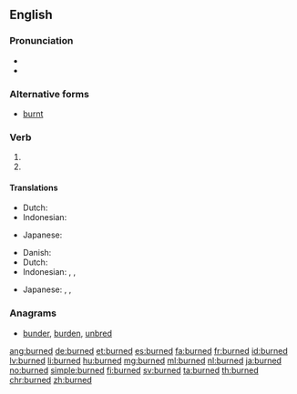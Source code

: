 ==English==

===Pronunciation===
* {{IPA|/ˈbɜː(r)nd/|lang=en}}
* {{audio|En-us-burned.ogg|Audio (US)|lang=en}}

===Alternative forms===
* [[burnt]] {{qualifier|chiefly British}}

===Verb===
{{head|en|verb form}}

# {{en-simple past of|burn}}
# {{past participle of|burn|lang=en}}

====Translations====
{{trans-top|simple past of to burn}}
* Dutch: {{t+|nl|verbrandde}}
* Indonesian: {{t+|id|bakar|alt=membakar}}
{{trans-mid}}
* Japanese: {{t|ja|燃えた|tr=[[もえた]], moeta}}
{{trans-bottom}}

{{trans-top|past participle of to burn}}
* Danish: {{t+|da|brændt}}
* Dutch: {{t+|nl|verbrand}}
* Indonesian: {{t+|id|bakar|alt=membakar}}, {{t+|id|bakar|alt=dibakar}}, {{t+|id|bakar|alt=terbakar}}
{{trans-mid}}
* Japanese: {{t|ja|燃やされた|tr=[[もやされた]], moyasareta}}, {{t|ja|燃える|tr=[[もえる]], moeru}}, {{t|ja|燃えた|tr=[[もえた]], moeta}}
{{trans-bottom}}

===Anagrams===
* [[bunder#English|bunder]], [[burden#English|burden]], [[unbred#English|unbred]]

[[ang:burned]]
[[de:burned]]
[[et:burned]]
[[es:burned]]
[[fa:burned]]
[[fr:burned]]
[[id:burned]]
[[lv:burned]]
[[li:burned]]
[[hu:burned]]
[[mg:burned]]
[[ml:burned]]
[[nl:burned]]
[[ja:burned]]
[[no:burned]]
[[simple:burned]]
[[fi:burned]]
[[sv:burned]]
[[ta:burned]]
[[th:burned]]
[[chr:burned]]
[[zh:burned]]